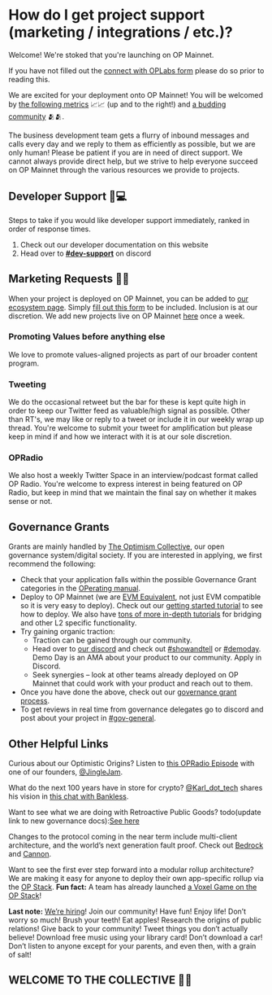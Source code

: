 # How do I get project support (marketing / integrations / etc.)?

Welcome! We're stoked that you're launching on OP Mainnet. 

If you have not filled out the [connect with OPLabs form](https://airtable.com/appQ2S9IatldkoNQw/shr2e75GnXRqi6yTM) please do so prior to reading this.

We are excited for your deployment onto OP Mainnet! 
You will be welcomed by [the following metrics](https://dune.com/optimismfnd/Optimism) 📈📈 (up and to the right!) and [a budding community](https://discord-gateway.optimism.io/) 🫂🫂.

The business development team gets a flurry of inbound messages and calls every day and we reply to them as efficiently as possible, but we are only human! 
Please be patient if you are in need of direct support. 
We cannot always provide direct help, but we strive to help everyone succeed on OP Mainnet through the various resources we provide to projects. 


## Developer Support 🙋💻

Steps to take if you would like developer support immediately, ranked in order of response times. 

1. Check out our developer documentation on this website
1. Head over to [**#dev-support**](https://discord.com/channels/667044843901681675/887914409207414785) on discord


## Marketing Requests 🦸🦸

When your project is deployed on OP Mainnet, you can be added to [our ecosystem page](https://www.optimism.io/apps/all). 
Simply [fill out this form](https://airtable.com/appQ2S9IatldkoNQw/shrIqJsv2nyBUo6Ka) to be included. Inclusion is at our discretion. 
We add new projects live on OP Mainnet [here](https://www.optimism.io/apps/all) once a week.


### Promoting Values before anything else

We love to promote values-aligned projects as part of our broader content program.


### Tweeting

We do the occasional retweet but the bar for these is kept quite high in order to keep our Twitter feed as valuable/high signal as possible. 
Other than RT's, we may like or reply to a tweet or include it in our weekly wrap up thread. 
You're welcome to submit your tweet for amplification but please keep in mind if and how we interact with it is at our sole discretion.


### OPRadio

We also host a weekly Twitter Space in an interview/podcast format called OP Radio. You're welcome to express interest in being featured on OP Radio, but keep in mind that we maintain the final say on whether it makes sense or not.

 
## Governance Grants

Grants are mainly handled by [The Optimism Collective](https://app.optimism.io/announcement), our open governance system/digital society. If you are interested in applying, we first recommend the following: 
 
- Check that your application falls within the possible Governance Grant categories in the [OPerating manual](https://github.com/ethereum-optimism/OPerating-manual/blob/main/manual.md#valid-proposal-types).
- Deploy to OP Mainnet (we are [EVM Equivalent](https://medium.com/ethereum-optimism/introducing-evm-equivalence-5c2021deb306), not just EVM compatible so it is very easy to deploy). 
  Check out our [getting started tutorial](https://github.com/ethereum-optimism/optimism-tutorial/tree/main/getting-started) to see how to deploy. We also have [tons of more in-depth tutorials](https://github.com/ethereum-optimism/optimism-tutorial) for bridging and other L2 specific functionality. 
- Try gaining organic traction:
  - Traction can be gained through our community.
  - Head over to [our discord](https://discord-gateway.optimism.io/) and check out [#showandtell](https://discord.com/channels/667044843901681675/819333988719263774) or [#demoday](https://discord.com/channels/667044843901681675/960493820674465883).
  Demo Day is an AMA about your product to our community. Apply in Discord. 
  - Seek synergies – look at other teams already deployed on OP Mainnet that could work with your product and reach out to them.
- Once you have done the above, check out our [governance grant process](https://app.charmverse.io/op-grants/page-701220845245208).
- To get reviews in real time from governance delegates go to discord and post about your project in [#gov-general](https://discord.com/channels/667044843901681675/968498307913637919).
 

## Other Helpful Links

Curious about our Optimistic Origins? 
Listen to [this OPRadio Episode](https://twitter.com/optimismFND/status/1585015947626426368) with one of our founders, [@JingleJam](https://twitter.com/jinglejamOP).

What do the next 100 years have in store for crypto? [@Karl_dot_tech](https://twitter.com/karl_dot_tech) shares his vision in [this chat with Bankless](https://www.youtube.com/watch?v=60F2wtjZO5M).

Want to see what we are doing with Retroactive Public Goods? todo(update link to new governance docs):[See here](../governance/retropgf-2.md)

Changes to the protocol coming in the near term include multi-client architecture, and the world’s next generation fault proof. 
Check out [Bedrock](https://dev.optimism.io/introducing-optimism-bedrock/) and [Cannon](https://medium.com/ethereum-optimism/cannon-cannon-cannon-introducing-cannon-4ce0d9245a03). 

Want to see the first ever step forward into a modular rollup architecture? We are making it easy for anyone to deploy their own app-specific rollup via the [OP Stack](https://optimism.mirror.xyz/fLk5UGjZDiXFuvQh6R_HscMQuuY9ABYNF7PI76-qJYs). 
**Fun fact:** A team has already launched [a Voxel Game on the OP Stack](https://dev.optimism.io/opcraft-autonomous-world/)! 


**Last note:** [We’re hiring](https://jobs.optimism.io/)! 
Join our community! 
Have fun! 
Enjoy life! 
Don’t worry so much! 
Brush your teeth! 
Eat apples! 
Research the origins of public relations! 
Give back to your community! 
Tweet things you don’t actually believe! 
Download free music using your library card! 
Don’t download a car! 
Don’t listen to anyone except for your parents, and even then, with a grain of salt!

 
## WELCOME TO THE COLLECTIVE 🔴✨